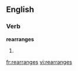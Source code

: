 
==English==

===Verb===
'''rearranges'''

# {{third-person singular of|[[rearrange]]}}

[[fr:rearranges]]
[[vi:rearranges]]